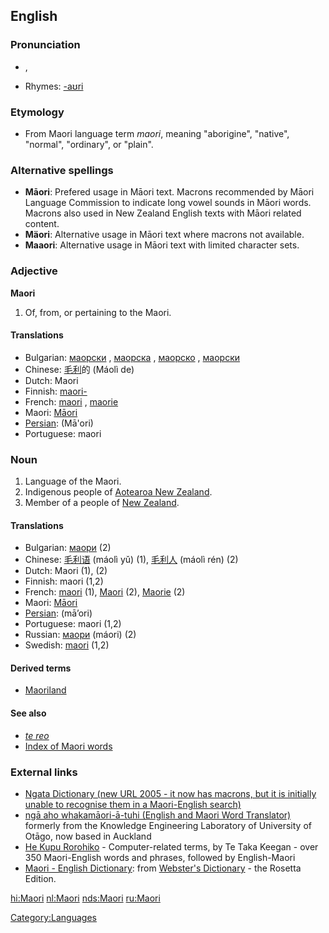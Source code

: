 {{interwiktionary|code=mi}}
==English==
{{wikipedia}}

===Pronunciation===
* {{IPA|/ˈmaʊri/}}, {{SAMPA|/"maUri/}}
*Rhymes: [[Rhymes:English:-aʊri|-aʊri]]

===Etymology===
*From Maori language term ''maori'', meaning "aborigine", "native", "normal", "ordinary", or "plain".

===Alternative spellings===
*'''Māori''': Prefered usage in Māori text. Macrons recommended by Māori Language Commission to indicate long vowel sounds in Māori words. Macrons also used in New Zealand English texts with Māori related content.
*'''Mäori''': Alternative usage in Māori text where macrons not available.
*'''Maaori''': Alternative usage in Māori text with limited character sets.

===Adjective===
'''Maori'''

# Of, from, or pertaining to the Maori.

====Translations====
*Bulgarian: [[маорски]] {{m}}, [[маорска]] {{f}}, [[маорско]] {{n}}, [[маорски]] {{p}}
*Chinese: [[毛利]]的 (Máolì de)
*Dutch: Maori
*Finnish: [[maori-]]
*French: [[maori]] {{m}}, [[maorie]] {{f}}
*Maori: [[Māori]]
*[[Persian]]: {{FAchar|[[مائوری]]}} (Mā'ori)
*Portuguese: maori

===Noun===
{{en-noun|s|-}}

# Language of the Maori.
# Indigenous people of [[Aotearoa New Zealand]].
# Member of a people of [[New Zealand]].

====Translations====
{{rfc-trans}}
*Bulgarian: [[маори]] {{p}} (2)
*Chinese: [[毛利语]] (máolì yǔ) (1), [[毛利人]] (máolì rén) (2)
*Dutch: Maori {{n}} (1), {{mf}} (2)
*Finnish: maori (1,2)
*French: [[maori]] {{m}} (1), [[Maori]] {{m}} (2), [[Maorie]] {{f}} (2)
*Maori: [[Māori]]
*[[Persian]]: {{FAchar|[[مائوری]]}} (mā’ori)
*Portuguese: maori (1,2)
*Russian: [[маори]] (máori) {{mf}} (2)
*Swedish: [[maori]] (1,2)

====Derived terms====
*[[Maoriland]]

====See also====
*''[[te reo]]''
*[[Wiktionary:Maori_index|Index of Maori words]]

===External links===
*[http://www.learningmedia.co.nz/nz/online/ngata/ Ngata Dictionary (new URL 2005 - it now has macrons, but it is initially unable to recognise them in a Maori-English search)] <!-- Robin wrote to Learning Media about it a second time on 25 May -->
*[http://translator.kedri.info ngā aho whakamāori-ā-tuhi (English and Maori Word Translator)] formerly from the Knowledge Engineering Laboratory of University of Otāgo, now based in Auckland 
*[http://www.cs.waikato.ac.nz/~tetaka/kupurorohiko.htm He Kupu Rorohiko] - Computer-related terms, by Te Taka Keegan - over 350 Maori-English words and phrases, followed by English-Maori
*[http://www.websters-online-dictionary.org/definition/Maori-english/ Maori - English Dictionary]: from [http://www.websters-online-dictionary.org/ Webster's Dictionary] - the Rosetta Edition.
{{ethnologue|code=mri}}

[[Category:Languages]]

[[hi:Maori]]
[[nl:Maori]]
[[nds:Maori]]
[[ru:Maori]]